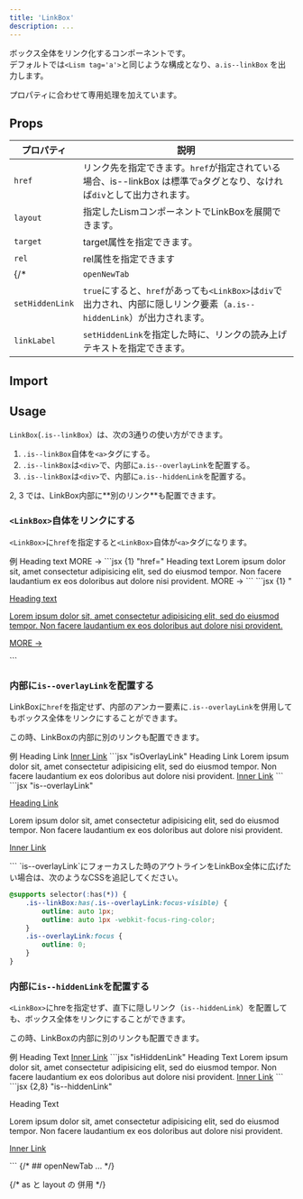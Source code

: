 ```yaml
---
title: 'LinkBox'
description: ...
---
```


ボックス全体をリンク化するコンポーネントです。  
デフォルトでは`<Lism tag='a'>`と同じような構成となり、`a.is--linkBox` を出力します。

プロパティに合わせて専用処理を加えています。


## Props

| プロパティ | 説明 |
|---|---|
|`href`|リンク先を指定できます。`href`が指定されている場合、is--linkBox は標準で`a`タグとなり、なければ`div`として出力されます。|
|`layout`|指定したLismコンポーネントでLinkBoxを展開できます。|
|`target`|target属性を指定できます。|
|`rel`|rel属性を指定できます|
{/* |`openNewTab`|`true`にすると、`target="_blank"`と`rel="noopener noreferrer"`が自動で付与されます。|
|`setHiddenLink`|`true`にすると、`href`があっても`<LinkBox>`は`div`で出力され、内部に隠しリンク要素（`a.is--hiddenLink`）が出力されます。|
|`linkLabel`|`setHiddenLink`を指定した時に、リンクの読み上げテキストを指定できます。| */}


## Import

<ImportCode component='LinkBox, Link' />


## Usage

`LinkBox`(`.is--linkBox`）は、次の3通りの使い方ができます。

1. `.is--linkBox`自体を`<a>`タグにする。
2. `.is--linkBox`は`<div>`で、内部に`a.is--overlayLink`を配置する。
3. `.is--linkBox`は`<div>`で、内部に`a.is--hiddenLink`を配置する。

<Callout type='info'>
2, 3 では、LinkBox内部に**別のリンク**も配置できます。
</Callout>



### `<LinkBox>`自体をリンクにする

`<LinkBox>`に`href`を指定すると`<LinkBox>`自体が`<a>`タグになります。

<Preview>
	<PreviewTitle id='linkbox-demo01'>例</PreviewTitle>
	<PreviewArea resize p='30'>
		<LinkBox href='#linkbox-demo01' p='40' bgc='base' bdc='divider' bd bdrs='4'>
			<Text fz='xl' fw='bold'>Heading text</Text>
			<Dummy c='text-2' lh='s' mbs='20' />
			<Text fz='s' c='text-2' ta='r' lh='1' mbs='10'>MORE →</Text>
		</LinkBox>
	</PreviewArea>
	<PreviewCode slot='tab' label='JSX'>
		```jsx {1} "href="
		<LinkBox href='#linkbox-demo01' p='40' bgc='base' bdc='divider' bd bdrs='4'>
			<Text fz='xl' fw='bold'>Heading text</Text>
			<Text c='text-2' lh='s' mbs='20'>
				Lorem ipsum dolor sit, amet consectetur adipisicing elit, sed do eiusmod tempor. Non facere laudantium ex eos doloribus aut dolore nisi provident.
			</Text>
			<Text fz='s' c='text-2' ta='r' lh='1' mbs='10'>MORE →</Text>
		</LinkBox>
		```
	</PreviewCode>
	<PreviewCode slot='tab' label='HTML'>
		```jsx {1} "<a class=\"is--linkBox"
		<a class="is--linkBox -hov:fade -p:40 -bgc:base -bd: -bdc:divider -bdrs:4" href="#linkbox-demo01">
			<p class="-fz:xl -fw:bold">Heading text</p>
			<p class="-c:text-2 -lh:s -mbs:20">Lorem ipsum dolor sit, amet consectetur adipisicing elit, sed do eiusmod tempor. Non facere laudantium ex eos doloribus aut dolore nisi provident.</p>
			<p class="-fz:s -c:text-2 -ta:r -lh:1 -mbs:10">MORE →</p>
		</a>
		```
	</PreviewCode>
</Preview>


### 内部に`is--overlayLink`を配置する

LinkBoxに`href`を指定せず、内部のアンカー要素に`.is--overlayLink`を併用してもボックス全体をリンクにすることができます。

この時、LinkBoxの内部に別のリンクも配置できます。


<Preview>
	<PreviewTitle id='linkbox-demo02'>例</PreviewTitle>
	<PreviewArea p='30'>
		<LinkBox p='40' bgc='base' bdc='divider' bd bdrs='4'>
			<Text fz='xl' fw='bold'>
				<Link isOverlayLink href='#linkbox-demo02'>Heading Link</Link>
			</Text>
			<Dummy c='text-2' lh='s' mbs='20' />
			<Text mbs='10' id='inner-link'>
				<a href='#inner-link'>Inner Link</a>
			</Text>
		</LinkBox>
	</PreviewArea>
	<PreviewCode slot='tab' label='JSX'>
		```jsx "isOverlayLink"
		<LinkBox p='40' bgc='base' bdc='divider' bd bdrs='4'>
			<Text fz='xl' fw='bold'>
				<Link isOverlayLink href='#linkbox-demo02'>Heading Link</Link>
			</Text>
			<Text c='text-2' lh='s' mbs='20'>
				Lorem ipsum dolor sit, amet consectetur adipisicing elit, sed do eiusmod tempor. Non facere laudantium ex eos doloribus aut dolore nisi provident.
			</Text>
			<Text mbs='10' id='inner-link02'>
				<a href='#inner-link02'>Inner Link</a>
			</Text>
		</LinkBox>
		```
	</PreviewCode>
	<PreviewCode slot='tab' label='HTML'>
		```jsx "is--overlayLink"
		<div class="is--linkBox -hov:fade -p:40 -bgc:base -bd: -bdc:divider -bdrs:4">
			<p class="-fz:xl -fw:bold">
				<a class="is--overlayLink" href="#linkbox-demo02">Heading Link</a>
			</p>
			<p class="-c:text-2 -lh:s -mbs:20">
				Lorem ipsum dolor sit, amet consectetur adipisicing elit, sed do eiusmod tempor. Non facere laudantium ex eos doloribus aut dolore nisi provident.
			</p>
			<p class="-mbs:10" id="inner-link">
				<a href="#inner-link">Inner Link</a>
			</p>
		</div>
		```
	</PreviewCode>
</Preview>


<Note type='info' isFlow='s'>
`is--overlayLink`にフォーカスした時のアウトラインをLinkBox全体に広げたい場合は、次のようなCSSを追記してください。

```css
@supports selector(:has(*)) {
	.is--linkBox:has(.is--overlayLink:focus-visible) {
		outline: auto 1px;
		outline: auto 1px -webkit-focus-ring-color;
	}
	.is--overlayLink:focus {
		outline: 0;
	}
}
```
</Note>


### 内部に`is--hiddenLink`を配置する

`<LinkBox>`にhreを指定せず、直下に隠しリンク（`is--hiddenLink`）を配置しても、ボックス全体をリンクにすることができます。

この時、LinkBoxの内部に別のリンクも配置できます。

<Preview>
	<PreviewTitle id='linkbox-demo03'>例</PreviewTitle>
	<PreviewArea p='30'>
		<LinkBox isFlow bgc='base' bdc='divider' bd bdrs='4' p='40'>
			<Link isHiddenLink isSkipFlow href='#linkbox-demo03' aria-label='リンクの読み上げテキスト'/>
			<Text fz='xl' fw='bold'>Heading Text</Text>
			<Dummy c='text-2' lh='s' mbs='20' />
			<Text mbs='10' id='inner-link03'>
				<a href='#inner-link03'>Inner Link</a>
			</Text>
		</LinkBox>
	</PreviewArea>
	<PreviewCode slot='tab' label='JSX'>
		```jsx "isHiddenLink"
		<LinkBox isFlow bgc='base' bdc='divider' bd bdrs='4' p='40'>
			<Link isHiddenLink isSkipFlow href='#linkbox-demo03' aria-label='リンクの読み上げテキスト'/>
			<Text fz='xl' fw='bold'>Heading Text</Text>
			<Text c='text-2' lh='s' mbs='20'>
				Lorem ipsum dolor sit, amet consectetur adipisicing elit, sed do eiusmod tempor. Non facere laudantium ex eos doloribus aut dolore nisi provident.
			</Text>
			<Text mbs='10' id='inner-link03'>
				<a href='#inner-link03'>Inner Link</a>
			</Text>
		</LinkBox>
		```
	</PreviewCode>
	<PreviewCode slot='tab' label='HTML'>
		```jsx {2,8} "is--hiddenLink"
		<div class="is--linkBox is--flow -hov:fade -bgc:base -bd: -bdc:divider -bdrs:4 -p:40">
			<a class="is--hiddenLink is--skipFlow" href="#linkbox-demo03" aria-label='リンクのラベルテキスト'></a>
			<p class="-fz:xl -fw:bold">Heading Text</p>
			<p class="-c:text-2 -lh:s -mbs:20">
				Lorem ipsum dolor sit, amet consectetur adipisicing elit, sed do eiusmod tempor. Non facere laudantium ex eos doloribus aut dolore nisi provident.
			</p>
			<p class="-mbs:10" id="inner-link03">
				<a href="#inner-link03">Inner Link</a>
			</p>
		</div>
		```
	</PreviewCode>
</Preview>


<Spacer h='50' />
{/* ## openNewTab
... */}


{/* as と layout の 併用 */}

